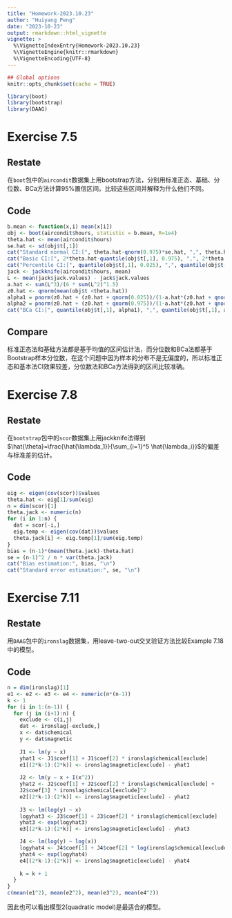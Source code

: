 ```yaml
---
title: "Homework-2023.10.23"
author: "Huiyang Peng"
date: "2023-10-23"
output: rmarkdown::html_vignette
vignette: >
  %\VignetteIndexEntry{Homework-2023.10.23}
  %\VignetteEngine{knitr::rmarkdown}
  %\VignetteEncoding{UTF-8}
---
```



```r
## Global options
knitr::opts_chunk$set(cache = TRUE)
```

```r
library(boot)
library(bootstrap)
library(DAAG)
```

# Exercise 7.5

## Restate

在`boot`包中的`aircondit`数据集上用bootstrap方法，分别用标准正态、基础、分位数、BCa方法计算95%置信区间。比较这些区间并解释为什么他们不同。

## Code

```r
b.mean <- function(x,i) mean(x[i])
obj <- boot(aircondit$hours, statistic = b.mean, R=1e4)
theta.hat <- mean(aircondit$hours)
se.hat <- sd(obj$t[,1])
cat("Standard normal CI:[", theta.hat-qnorm(0.975)*se.hat, ",", theta.hat+qnorm(1-0.05/2)*se.hat, "]\n", sep = "")
cat("Basic CI:[", 2*theta.hat-quantile(obj$t[,1], 0.975), ",", 2*theta.hat-quantile(obj$t[,1], 0.025), "]\n", sep = "")
cat("Percentile CI:[", quantile(obj$t[,1], 0.025), ",", quantile(obj$t[,1], 0.975), "]\n", sep = "")
jack <- jackknife(aircondit$hours, mean)
L <- mean(jack$jack.values) - jack$jack.values
a.hat <- sum(L^3)/(6 * sum(L^2)^1.5)
z0.hat <- qnorm(mean(obj$t <theta.hat))
alpha1 = pnorm(z0.hat + (z0.hat + qnorm(0.025))/(1-a.hat*(z0.hat + qnorm(0.025))))
alpha2 = pnorm(z0.hat + (z0.hat + qnorm(0.975))/(1-a.hat*(z0.hat + qnorm(0.975))))
cat("BCa CI:[", quantile(obj$t[,1], alpha1), ",", quantile(obj$t[,1], alpha2), "]\n", sep = "")
```

## Compare

标准正态法和基础方法都是基于均值的区间估计法，而分位数和BCa法都基于Bootstrap样本分位数，在这个问题中因为样本的分布不是无偏度的，所以标准正态和基本法CI效果较差，分位数法和BCa方法得到的区间比较准确。


# Exercise 7.8

## Restate

在`bootstrap`包中的`scor`数据集上用jackknife法得到$\hat{\theta}=\frac{\hat{\lambda_1}}{\sum_{i=1}^5 \hat{\lambda_i}}$的偏差与标准差的估计。

## Code

```r
eig <- eigen(cov(scor))$values
theta.hat <- eig[1]/sum(eig)
n = dim(scor)[1]
theta.jack <- numeric(n)
for (i in 1:n) {
  dat = scor[-i,]
  eig.temp <- eigen(cov(dat))$values
  theta.jack[i] <- eig.temp[1]/sum(eig.temp)
}
bias = (n-1)*(mean(theta.jack)-theta.hat)
se = (n-1)^2 / n * var(theta.jack)
cat("Bias estimation:", bias, "\n")
cat("Standard error estimation:", se, "\n")
```

# Exercise 7.11

## Restate

用`DAAG`包中的`ironslag`数据集，用leave-two-out交叉验证方法比较Example 7.18中的模型。

## Code

```r
n = dim(ironslag)[1]
e1 <- e2 <- e3 <- e4 <- numeric(n*(n-1))
k <- 1
for (i in 1:(n-1)) {
  for (j in (i+1):n) {
    exclude <- c(i,j)
    dat <- ironslag[-exclude,]
    x <- dat$chemical
    y <- dat$magnetic
    
    J1 <- lm(y ~ x)
    yhat1 <- J1$coef[1] + J1$coef[2] * ironslag$chemical[exclude]
    e1[(2*k-1):(2*k)] <- ironslag$magnetic[exclude] - yhat1
    
    J2 <- lm(y ~ x + I(x^2))
    yhat2 <- J2$coef[1] + J2$coef[2] * ironslag$chemical[exclude] +
    J2$coef[3] * ironslag$chemical[exclude]^2
    e2[(2*k-1):(2*k)] <- ironslag$magnetic[exclude] - yhat2
    
    J3 <- lm(log(y) ~ x)
    logyhat3 <- J3$coef[1] + J3$coef[2] * ironslag$chemical[exclude]
    yhat3 <- exp(logyhat3)
    e3[(2*k-1):(2*k)] <- ironslag$magnetic[exclude] - yhat3

    J4 <- lm(log(y) ~ log(x))
    logyhat4 <- J4$coef[1] + J4$coef[2] * log(ironslag$chemical[exclude])
    yhat4 <- exp(logyhat4)
    e4[(2*k-1):(2*k)] <- ironslag$magnetic[exclude] - yhat4
    
    k = k + 1
  }
}
c(mean(e1^2), mean(e2^2), mean(e3^2), mean(e4^2))
```

因此也可以看出模型2(quadratic model)是最适合的模型。
